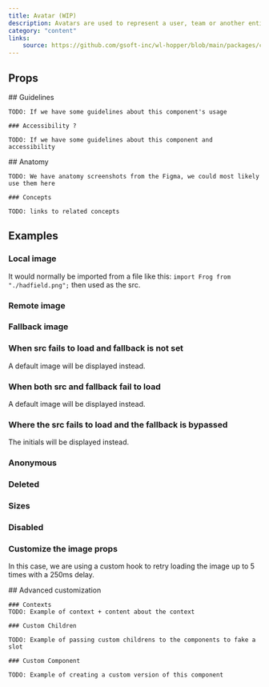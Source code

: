 ```yaml
---
title: Avatar (WIP)
description: Avatars are used to represent a user, team or another entity. They are often paired with text where room is available. If an image is not provided or fails to load, the initials of the name will be displayed instead.
category: "content"
links:
    source: https://github.com/gsoft-inc/wl-hopper/blob/main/packages/components/src/Avatar/src/index.tsx
---
```


<Example src="avatar/docs/preview" isOpen />

## Props

<PropTable component="Avatar" />

<FeatureFlag flag="next">
    ## Guidelines

    TODO: If we have some guidelines about this component's usage

    ### Accessibility ?

    TODO: If we have some guidelines about this component and accessibility
</FeatureFlag>

<FeatureFlag flag="rc">
    ## Anatomy

    TODO: We have anatomy screenshots from the Figma, we could most likely use them here

    ### Concepts

    TODO: links to related concepts
</FeatureFlag>

## Examples

### Local image

It would normally be imported from a file like this: `import Frog from "./hadfield.png";` then used as the src.

<Example src="avatar/docs/localImage" />

### Remote image

<Example src="avatar/docs/remoteImage" />

### Fallback image

<Example src="avatar/docs/fallbackImage" />

### When src fails to load and fallback is not set

A default image will be displayed instead.

<Example src="avatar/docs/brokenImage" />

### When both src and fallback fail to load

A default image will be displayed instead.

<Example src="avatar/docs/brokenImageWithBothFailing" />

### Where the src fails to load and the fallback is bypassed

The initials will be displayed instead.

<Example src="avatar/docs/brokenImageWithNoFallback" />

### Anonymous

<Example src="avatar/docs/anonymous" />

### Deleted

<Example src="avatar/docs/deleted" />

### Sizes

<Example src="avatar/docs/sizes" />

### Disabled

<Example src="avatar/docs/disabled" />

### Customize the image props

In this case, we are using a custom hook to retry loading the image up to 5 times with a 250ms delay.

<Example src="avatar/docs/customization" />


<FeatureFlag flag="next">
    ## Advanced customization

    ### Contexts
    TODO: Example of context + content about the context

    ### Custom Children

    TODO: Example of passing custom childrens to the components to fake a slot

    ### Custom Component

    TODO: Example of creating a custom version of this component
</FeatureFlag>
